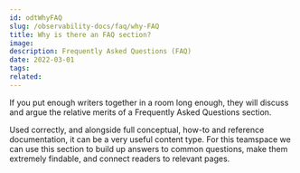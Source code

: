 ---
id: odtWhyFAQ
slug: /observability-docs/faq/why-FAQ
title: Why is there an FAQ section?
image:
description: Frequently Asked Questions (FAQ)
date: 2022-03-01
tags:
related:
---

If you put enough writers together in a room long enough, they will discuss and argue the relative merits of a Frequently Asked Questions section.

Used correctly, and alongside full conceptual, how-to and reference documentation, it can be a very useful content type. For this teamspace we can use this section to build up answers to common questions, make them extremely findable, and connect readers to relevant pages.
